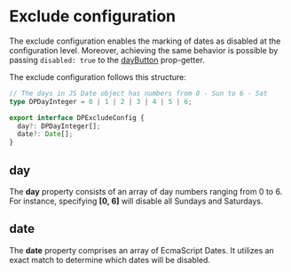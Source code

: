 # Exclude configuration

The exclude configuration enables the marking of dates as disabled at the configuration level. Moreover, achieving the same behavior is possible by passing `disabled: true` to the [dayButton](/datepicker/state-prop-getters#daybutton) prop-getter.

The exclude configuration follows this structure:

```ts
// The days in JS Date object has numbers from 0 - Sun to 6 - Sat
type DPDayInteger = 0 | 1 | 2 | 3 | 4 | 5 | 6;

export interface DPExcludeConfig {
  day?: DPDayInteger[];
  date?: Date[];
}
```

## day

The **day** property consists of an array of day numbers ranging from 0 to 6. For instance, specifying **[0, 6]** will disable all Sundays and Saturdays.

## date

The **date** property comprises an array of EcmaScript Dates. It utilizes an exact match to determine which dates will be disabled.
